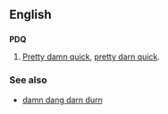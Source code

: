 ==English==
=== {{initialism}} ===
'''PDQ'''
#[[Pretty damn quick]], [[pretty darn quick]].
=== See also ===
* [[damn dang darn durn]]